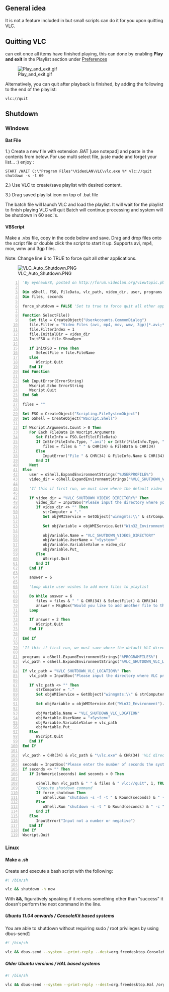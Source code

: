 {{Example code}}
{{howto|Switch off your computer automatically, when VLC has finished playing a file}}

== General idea ==
It is not a feature included in {{VLC}} but small scripts can do it for you upon quitting VLC.

== Quitting VLC ==
{{VLC}} can exit once all items have finished playing, this can done by enabling '''Play and exit''' in the Playlist section under [[Preferences]]

[[File:Play and exit.gif]]

Alternatively, you can quit {{VLC}} after playback is finished, by adding the following to the end of the playlist:
<pre>vlc://quit</pre>

== Shutdown ==
=== Windows ===
==== Bat File ====
1.) Create a new file with extension .BAT [use notepad] and paste in the contents from below. For use multi select file, juste made and forget your list... :) enjoy :
<syntaxhighlight lang="winbatch">
START /WAIT C:\"Program Files"\VideoLAN\VLC\vlc.exe %* vlc://quit
shutdown -s -t 60
</syntaxhighlight>

2.) Use VLC to create/save playlist with desired content.

3.) Drag saved playlist icon on top of .bat file

The batch file will launch VLC and load the playlist.  
It will wait for the playlist to finish playing
VLC will quit
Batch will continue processing and system will be shutdown in 60 sec.'s.

==== VBScript ====
Make a .vbs file, copy in the code below and save. Drag and drop files onto the script file or double click the script to start it up. Supports avi, mp4, mov, wmv and 3gp files.

Note: Change line 6 to TRUE to force quit all other applications.

[[File:VLC Auto Shutdown.PNG]]

<syntaxhighlight lang="vb" line>
'By eyehawk78, posted on http://forum.videolan.org/viewtopic.php?f=16&t=70391

Dim oShell, FSO, FileData, vlc_path, video_dir, user, programs
Dim files, seconds

force_shutdown = FALSE 'Set to true to force quit all other applications set to false otherwise

Function SelectFile()
   Set file = CreateObject("UserAccounts.CommonDialog")
   file.Filter = "Video Files (avi, mp4, mov, wmv, 3gp)|*.avi;*.mp4;*.mov;*.wmv;*.3gp;"
   file.FilterIndex = 1
   file.InitialDir = video_dir
   InitFSO = file.ShowOpen
   
   If InitFSO = True Then   
      SelectFile = file.FileName
   Else
      WScript.Quit
   End If
End Function

Sub InputError(ErrorString)
   Wscript.Echo ErrorString
   Wscript.Quit
End Sub

files = ""

Set FSO = CreateObject("Scripting.FileSystemObject")
Set oShell = CreateObject("WScript.Shell")

If Wscript.Arguments.Count > 0 Then
   For Each FileData In Wscript.Arguments   
      Set FileInfo = FSO.GetFile(FileData)
      If InStr(FileInfo.Type, ".avi") or InStr(FileInfo.Type, ".mp4") or InStr(FileInfo.Type, ".mov") or InStr(FileInfo.Type, ".wmv") or InStr(FileInfo.Type, ".3gp") Then
         files = files & " " & CHR(34) & FileData & CHR(34)
      Else
         InputError("File " & CHR(34) & FileInfo.Name & CHR(34) & " has an unrecognised file type - Must be of type .avi, .mp4, .mov, .wmv or .3gp")
      End If
   Next
Else
   user = oShell.ExpandEnvironmentStrings("%USERPROFILE%")
   video_dir = oShell.ExpandEnvironmentStrings("%VLC_SHUTDOWN_VIDEOS_DIRECTORY%")

   'If this if first run, we must save where the default video directory is

   If video_dir = "%VLC_SHUTDOWN_VIDEOS_DIRECTORY%" Then
      video_dir = InputBox("Please input the directory where your Videos are kept." & vbcrlf & vbNewLine & "E.g. C:\Documents and Settings\User Name\My Documents\My Videos", "First Run", user)
      If video_dir <> "" Then
         strComputer = "."
         Set objWMIService = GetObject("winmgmts:\\" & strComputer & "\root\cimv2")

         Set objVariable = objWMIService.Get("Win32_Environment").SpawnInstance_

         objVariable.Name = "VLC_SHUTDOWN_VIDEOS_DIRECTORY"
         objVariable.UserName = "<System>"
         objVariable.VariableValue = video_dir
         objVariable.Put_   
      Else
         WScript.Quit
      End If
   End If   
   
   answer = 6

   'Loop while user wishes to add more files to playlist

   Do While answer = 6
      files = files & " " & CHR(34) & SelectFile() & CHR(34)
      answer = MsgBox("Would you like to add another file to the playlist?", 3, "Continue?")
   Loop

   If answer = 2 Then
      WScript.Quit
   End If
   
End If

'If this if first run, we must save where the default VLC directory is

programs = oShell.ExpandEnvironmentStrings("%PROGRAMFILES%")
vlc_path = oShell.ExpandEnvironmentStrings("%VLC_SHUTDOWN_VLC_LOCATION%")

If vlc_path = "%VLC_SHUTDOWN_VLC_LOCATION%" Then
   vlc_path = InputBox("Please input the directory where VLC program file is kept." & vbcrlf & vbNewLine & "E.g. C:\Program Files\VideoLAN\VLC", "First Run", programs)
   
   If vlc_path <> "" Then
      strComputer = "."
      Set objWMIService = GetObject("winmgmts:\\" & strComputer & "\root\cimv2")

      Set objVariable = objWMIService.Get("Win32_Environment").SpawnInstance_

      objVariable.Name = "VLC_SHUTDOWN_VLC_LOCATION"
      objVariable.UserName = "<System>"
      objVariable.VariableValue = vlc_path
      objVariable.Put_
   Else
      WScript.Quit
   End If
End If

vlc_path = CHR(34) & vlc_path & "\vlc.exe" & CHR(34) 'VLC directory location

seconds = InputBox("Please enter the number of seconds the system should delay before commencing shutdown", "Enter Number of Seconds", "5")
If seconds <> "" Then
   If IsNumeric(seconds) And seconds > 0 Then

      oShell.Run vlc_path & " " & files & " vlc://quit", 1, TRUE
      'Execute shutdown command
      If force_shutdown Then
         oShell.Run "shutdown -s -f -t " & Round(seconds) & " -c " & CHR(34) & "Automatic Shutdown: Playlist Complete" & CHR(34)
      Else
         oShell.Run "shutdown -s -t " & Round(seconds) & " -c " & CHR(34) & "Automatic Shutdown: Playlist Complete" & CHR(34)
      End If
   Else
      InputError("Input not a number or negative")
   End If
End If
Wscript.Quit
</syntaxhighlight>

=== Linux ===
==== Make a .sh ====
Create and execute a bash script with the following:
<syntaxhighlight lang="bash">
#! /bin/sh

vlc && shutdown -h now
</syntaxhighlight>
With '''&&''', figuratively speaking if it returns something other than "success" it doesn't perform the next command in the line.

===== Ubuntu 11.04 onwards / ConsoleKit based systems =====
You are able to shutdown without requiring sudo / root privileges by using dbus-send[http://askubuntu.com/questions/49553/how-to-give-shutdown-privileges-to-a-user]

<syntaxhighlight lang="bash">
#! /bin/sh

vlc && dbus-send --system --print-reply --dest=org.freedesktop.ConsoleKit /org/freedesktop/ConsoleKit/Manager org.freedesktop.ConsoleKit.Manager.Stop
</syntaxhighlight>

===== Older Ubuntu versions / HAL based systems =====
<syntaxhighlight lang="bash">
#! /bin/sh

vlc && dbus-send --system --print-reply --dest=org.freedesktop.Hal /org/freedesktop/Hal/devices/computer org.freedesktop.Hal.Device.SystemPowerManagement.Shutdown
</syntaxhighlight>